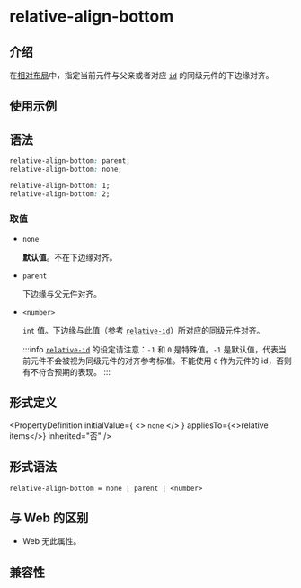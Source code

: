 # relative-align-bottom

## 介绍

在[相对布局](guide/ui/layout/relative-layout.mdx)中，指定当前元件与父亲或者对应 [`id`](./relative-id.mdx) 的同级元件的下边缘对齐。

## 使用示例


<Go
  example="css-api"
  entry="src/relative-align-bottom"
  defaultFile="src/relative-align-bottom/App.tsx"
  img="/assets/doc/css/relative-align-bottom.png"
  defaultEntryFile="dist/relative-align-bottom.lynx.bundle"
  entry="src/relative-align-bottom"
/>

## 语法

```css
relative-align-bottom: parent;
relative-align-bottom: none;

relative-align-bottom: 1;
relative-align-bottom: 2;
```

### 取值

- `none`

  **默认值**。不在下边缘对齐。

- `parent`

  下边缘与父元件对齐。

- `<number>`

  `int` 值。下边缘与此值（参考 [`relative-id`](./relative-id.mdx)）所对应的同级元件对齐。

  :::info
  [`relative-id`](./relative-id.mdx) 的设定请注意：`-1` 和 `0` 是特殊值。`-1` 是默认值，代表当前元件不会被视为同级元件的对齐参考标准。不能使用 `0` 作为元件的 id，否则有不符合预期的表现。
  :::

## 形式定义


<PropertyDefinition
  initialValue={
    <>
      <code>none</code>
    </>
  }
  appliesTo={<>relative items</>}
  inherited="否"
/>

## 形式语法

```
relative-align-bottom = none | parent | <number>
```

## 与 Web 的区别

- Web 无此属性。

## 兼容性


<LegacyCompatTable metadata="css/properties/relative-align-bottom" />
